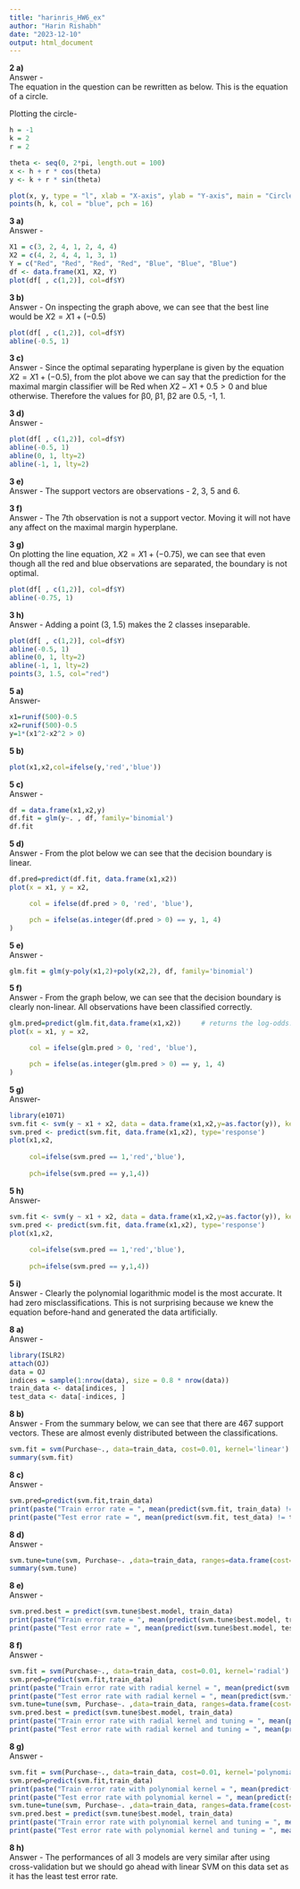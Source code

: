 ```yaml
---
title: "harinris_HW6_ex"
author: "Harin Rishabh"
date: "2023-12-10"
output: html_document
---
```


**2 a)**\
Answer -\
The equation in the question can be rewritten as below. This is the equation of a circle.
\begin{align*}
(1+X1)^2 + (2−X2)^2 = 4
=> (X1−(−1))^2 + (X2−2)^2 = 2^2
\end{align*}

Plotting the circle-
```r
h = -1
k = 2
r = 2

theta <- seq(0, 2*pi, length.out = 100)
x <- h + r * cos(theta)
y <- k + r * sin(theta)

plot(x, y, type = "l", xlab = "X-axis", ylab = "Y-axis", main = "Circle Plot")
points(h, k, col = "blue", pch = 16)
```


**3 a) **\
Answer -\
```r
X1 = c(3, 2, 4, 1, 2, 4, 4)
X2 = c(4, 2, 4, 4, 1, 3, 1)
Y = c("Red", "Red", "Red", "Red", "Blue", "Blue", "Blue")
df <- data.frame(X1, X2, Y)
plot(df[ , c(1,2)], col=df$Y)
```

**3 b) **\
Answer - On inspecting the graph above, we can see that the best line would be $X2 = X1 + (-0.5)$
```r
plot(df[ , c(1,2)], col=df$Y)
abline(-0.5, 1)
```

**3 c) **\
Answer - Since the optimal separating hyperplane is given by the equation $X2 = X1 + (-0.5)$, from the plot above we can say that the prediction for the maximal margin classifier will be Red when $X2 − X1 + 0.5 > 0$ and blue otherwise. Therefore the values for β0, β1, β2 are 0.5, -1, 1.

**3 d) **\
Answer -\
```r
plot(df[ , c(1,2)], col=df$Y)
abline(-0.5, 1)
abline(0, 1, lty=2)
abline(-1, 1, lty=2)
```

**3 e) **\
Answer - The support vectors are observations - 2, 3, 5 and 6.

**3 f) **\
Answer - The 7th observation is not a support vector. Moving it will not have any affect on the maximal margin hyperplane.

**3 g) **\
On plotting the line equation, $X2 = X1 + (-0.75)$, we can see that even though all the red and blue observations are separated, the boundary is not optimal.
```r
plot(df[ , c(1,2)], col=df$Y)
abline(-0.75, 1)
```

**3 h) **\
Answer - Adding a point (3, 1.5) makes the 2 classes inseparable.
```r
plot(df[ , c(1,2)], col=df$Y)
abline(-0.5, 1)
abline(0, 1, lty=2)
abline(-1, 1, lty=2)
points(3, 1.5, col="red")
```

**5 a) **\
Answer-\
```r
x1=runif(500)-0.5
x2=runif(500)-0.5
y=1*(x1^2-x2^2 > 0)
```

**5 b) **\
```r
plot(x1,x2,col=ifelse(y,'red','blue'))
```

**5 c) **\
Answer - \
```r
df = data.frame(x1,x2,y)
df.fit = glm(y~. , df, family='binomial')
df.fit
```

**5 d) **\
Answer - From the plot below we can see that the decision boundary is linear.
```r
df.pred=predict(df.fit, data.frame(x1,x2))
plot(x = x1, y = x2, 

     col = ifelse(df.pred > 0, 'red', 'blue'), 

     pch = ifelse(as.integer(df.pred > 0) == y, 1, 4)
)
```

**5 e) **\
Answer -\
```r
glm.fit = glm(y~poly(x1,2)+poly(x2,2), df, family='binomial')
```

**5 f) **\
Answer -  From the graph below, we can see that the decision boundary is clearly non-linear. All observations have been classified correctly.
```r
glm.pred=predict(glm.fit,data.frame(x1,x2))     # returns the log-odds.
plot(x = x1, y = x2, 

     col = ifelse(glm.pred > 0, 'red', 'blue'), 

     pch = ifelse(as.integer(glm.pred > 0) == y, 1, 4)
)
```

**5 g) **\
Answer-\
```r
library(e1071)
svm.fit <- svm(y ~ x1 + x2, data = data.frame(x1,x2,y=as.factor(y)), kernel = "linear", scale = FALSE, cost = 0.001)
svm.pred <- predict(svm.fit, data.frame(x1,x2), type='response')
plot(x1,x2,
     
     col=ifelse(svm.pred == 1,'red','blue'),
     
     pch=ifelse(svm.pred == y,1,4))
```

**5 h) **\
Answer-\
```r
svm.fit <- svm(y ~ x1 + x2, data = data.frame(x1,x2,y=as.factor(y)), kernel = "polynomial", scale = FALSE, cost = 0.001)
svm.pred <- predict(svm.fit, data.frame(x1,x2), type='response')
plot(x1,x2,
     
     col=ifelse(svm.pred == 1,'red','blue'),
     
     pch=ifelse(svm.pred == y,1,4))
```

**5 i) **\
Answer - Clearly the polynomial logarithmic model is the most accurate. It had zero misclassifications. This is not surprising because we knew the equation before-hand and generated the data artificially.


**8 a) **\
Answer - 
```r
library(ISLR2)
attach(OJ)
data = OJ
indices = sample(1:nrow(data), size = 0.8 * nrow(data))
train_data <- data[indices, ]
test_data <- data[-indices, ]
```

**8 b) **\
Answer - From the summary below, we can see that there are 467 support vectors. These are almost evenly distributed between the classifications.
```r
svm.fit = svm(Purchase~., data=train_data, cost=0.01, kernel='linear')
summary(svm.fit)
```

**8 c) **\
Answer -
```r
svm.pred=predict(svm.fit,train_data)
print(paste("Train error rate = ", mean(predict(svm.fit, train_data) != train_data$Purchase)))
print(paste("Test error rate = ", mean(predict(svm.fit, test_data) != test_data$Purchase)))
```

**8 d) **\
Answer - 
```r
svm.tune=tune(svm, Purchase~. ,data=train_data, ranges=data.frame(cost=seq(0.01,10)), kernel='linear')
summary(svm.tune)
```

**8 e) **\
Answer -
```r
svm.pred.best = predict(svm.tune$best.model, train_data)
print(paste("Train error rate = ", mean(predict(svm.tune$best.model, train_data) != train_data$Purchase)))
print(paste("Test error rate = ", mean(predict(svm.tune$best.model, test_data) != test_data$Purchase)))
```

**8 f) **\
Answer -
```r
svm.fit = svm(Purchase~., data=train_data, cost=0.01, kernel='radial')
svm.pred=predict(svm.fit,train_data)
print(paste("Train error rate with radial kernel = ", mean(predict(svm.fit, train_data) != train_data$Purchase)))
print(paste("Test error rate with radial kernel = ", mean(predict(svm.fit, test_data) != test_data$Purchase)))
svm.tune=tune(svm, Purchase~. ,data=train_data, ranges=data.frame(cost=seq(0.01,10)), kernel='radial')
svm.pred.best = predict(svm.tune$best.model, train_data)
print(paste("Train error rate with radial kernel and tuning = ", mean(predict(svm.tune$best.model, train_data) != train_data$Purchase)))
print(paste("Test error rate with radial kernel and tuning = ", mean(predict(svm.tune$best.model, test_data) != test_data$Purchase)))
```

**8 g) **\
Answer -
```r
svm.fit = svm(Purchase~., data=train_data, cost=0.01, kernel='polynomial', degree=2)
svm.pred=predict(svm.fit,train_data)
print(paste("Train error rate with polynomial kernel = ", mean(predict(svm.fit, train_data) != train_data$Purchase)))
print(paste("Test error rate with polynomial kernel = ", mean(predict(svm.fit, test_data) != test_data$Purchase)))
svm.tune=tune(svm, Purchase~. ,data=train_data, ranges=data.frame(cost=seq(0.01,10)), kernel='polynomial', degree=2)
svm.pred.best = predict(svm.tune$best.model, train_data)
print(paste("Train error rate with polynomial kernel and tuning = ", mean(predict(svm.tune$best.model, train_data) != train_data$Purchase)))
print(paste("Test error rate with polynomial kernel and tuning = ", mean(predict(svm.tune$best.model, test_data) != test_data$Purchase)))
```

**8 h) **\
Answer - The performances of all 3 models are very similar after using cross-validation but we should go ahead with linear SVM on this data set as it has the least test error rate.
